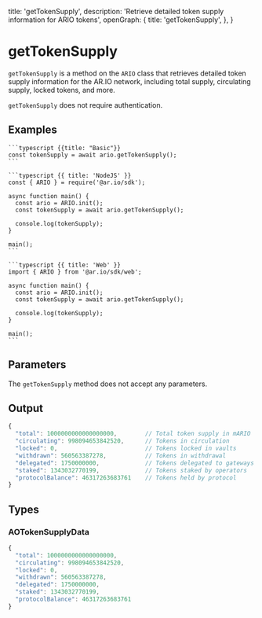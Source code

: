 
  title: 'getTokenSupply',
  description: 'Retrieve detailed token supply information for ARIO tokens',
  openGraph: {
    title: 'getTokenSupply',
  },
}

# getTokenSupply

`getTokenSupply` is a method on the `ARIO` class that retrieves detailed token supply information for the AR.IO network, including total supply, circulating supply, locked tokens, and more.

`getTokenSupply` does not require authentication.

## Examples

<CodeGroup title="getTokenSupply">

    ```typescript {{title: "Basic"}}
    const tokenSupply = await ario.getTokenSupply();
    ```

    ```typescript {{ title: 'NodeJS' }}
    const { ARIO } = require('@ar.io/sdk');

    async function main() {
      const ario = ARIO.init();
      const tokenSupply = await ario.getTokenSupply();

      console.log(tokenSupply);
    }

    main();
    ```

    ```typescript {{ title: 'Web' }}
    import { ARIO } from '@ar.io/sdk/web';

    async function main() {
      const ario = ARIO.init();
      const tokenSupply = await ario.getTokenSupply();

      console.log(tokenSupply);
    }

    main();
    ```

</CodeGroup>

## Parameters

The `getTokenSupply` method does not accept any parameters.

## Output

```js
{
  "total": 1000000000000000000,        // Total token supply in mARIO
  "circulating": 998094653842520,      // Tokens in circulation
  "locked": 0,                         // Tokens locked in vaults
  "withdrawn": 560563387278,           // Tokens in withdrawal
  "delegated": 1750000000,             // Tokens delegated to gateways
  "staked": 1343032770199,             // Tokens staked by operators
  "protocolBalance": 46317263683761    // Tokens held by protocol
}
```

## Types

### AOTokenSupplyData

```typescript
{
  "total": 1000000000000000000,
  "circulating": 998094653842520,
  "locked": 0,
  "withdrawn": 560563387278,
  "delegated": 1750000000,
  "staked": 1343032770199,
  "protocolBalance": 46317263683761
}
```
